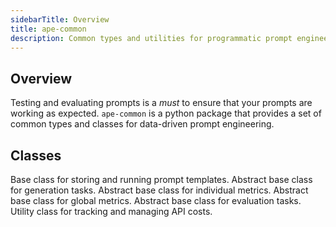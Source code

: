 ```yaml
---
sidebarTitle: Overview
title: ape-common
description: Common types and utilities for programmatic prompt engineering.
---
```



## Overview

Testing and evaluating prompts is a _must_ to ensure that your prompts are working as expected. `ape-common` is a python package that provides a set of common types and classes for data-driven prompt engineering.

## Classes

<Cards>
  <Cards.Card title="Prompt" href="/concepts/ape-common/prompt">
    Base class for storing and running prompt templates.
  </Cards.Card>
  <Cards.Card
    title="BaseGenerate"
    href="/concepts/ape-common/generator/base-generator"
  >
    Abstract base class for generation tasks.
  </Cards.Card>
  <Cards.Card title="BaseMetric" href="/concepts/ape-common/metric/base-metric">
    Abstract base class for individual metrics.
  </Cards.Card>
  <Cards.Card
    title="BaseGlobalMetric"
    href="/concepts/ape-common/global-metric/base-global-metric"
  >
    Abstract base class for global metrics.
  </Cards.Card>
  <Cards.Card title="BaseEvaluator" href="/concepts/ape-common/evaluator">
    Abstract base class for evaluation tasks.
  </Cards.Card>
  <Cards.Card title="CostTracker" href="/concepts/ape-common/cost-tracker">
    Utility class for tracking and managing API costs.
  </Cards.Card>
</Cards>
